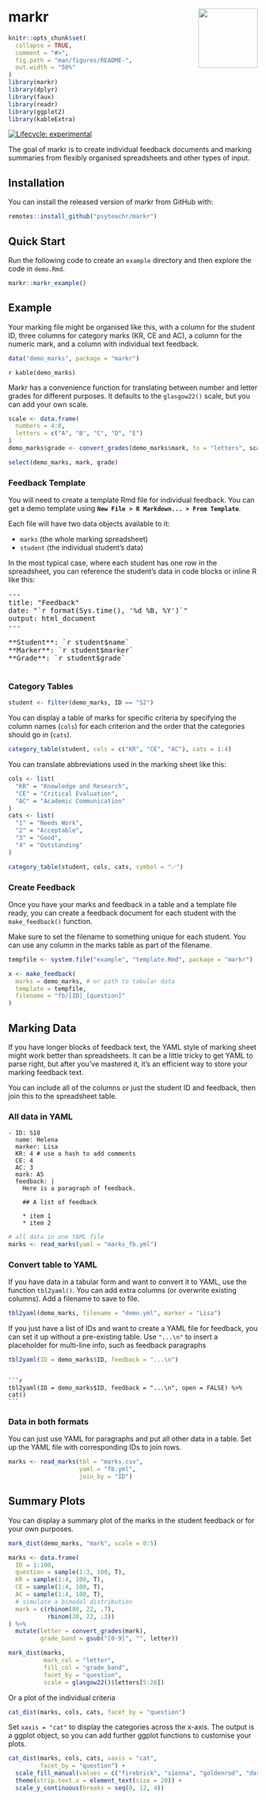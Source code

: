# markr <img src="man/figures/logo.png" align="right" alt="" width="120" />

<!-- rmarkdown v1 -->
<!-- README.md is generated from README.Rmd. Please edit that file -->

```r
knitr::opts_chunk$set(
  collapse = TRUE,
  comment = "#>",
  fig.path = "man/figures/README-",
  out.width = "50%"
)
library(markr)
library(dplyr)
library(faux)
library(readr)
library(ggplot2)
library(kableExtra)
```

<!-- badges: start -->
[![Lifecycle: experimental](https://img.shields.io/badge/lifecycle-experimental-orange.svg)](https://www.tidyverse.org/lifecycle/#experimental)
<!-- badges: end -->

The goal of markr is to create individual feedback documents and marking summaries from flexibly organised spreadsheets and other types of input.

## Installation

You can install the released version of markr from GitHub with:

``` r
remotes::install_github("psyteachr/markr")
```

## Quick Start

Run the following code to create an `example` directory and then explore the code in `demo.Rmd`.

```r
markr::markr_example()
```


## Example

Your marking file might be organised like this, with a column for the student ID, three columns for category marks (KR, CE and AC), a column for the numeric mark, and a column with individual text feedback. 

```r
data("demo_marks", package = "markr")
```

`r kable(demo_marks)`

Markr has a convenience function for translating between number and letter grades for different purposes. It defaults to the `glasgow22()` scale, but you can add your own scale.

```r
scale <- data.frame(
  numbers = 4:0,
  letters = c("A", "B", "C", "D", "E")
)
demo_marks$grade <- convert_grades(demo_marks$mark, to = "letters", scale)

select(demo_marks, mark, grade)
```


### Feedback Template 

You will need to create a template Rmd file for individual feedback. You can get a demo template using **`New File > R Markdown... > From Template`**.

Each file will have two data objects available to it: 

* `marks` (the whole marking spreadsheet) 
* `student` (the individual student's data)

In the most typical case, where each student has one row in the spreadsheet, you can reference the student's data in code blocks or inline R like this:

<pre>
---  
title: "Feedback"  
date: "&grave;r format(Sys.time(), '%d %B, %Y')&grave;"  
output: html_document  
---

**Student**: &grave;r student$name&grave;  
**Marker**: &grave;r student$marker&grave;  
**Grade**: &grave;r student$grade&grave;

</pre>

### Category Tables

```r
student <- filter(demo_marks, ID == "S2")
```

You can display a table of marks for specific criteria by specifying the column names (`cols`) for each criterion and the order that the categories should go in (`cats`).

```r
category_table(student, cols = c("KR", "CE", "AC"), cats = 1:4)
```

You can translate abbreviations used in the marking sheet like this:

```r
cols <- list(
  "KR" = "Knowledge and Research",
  "CE" = "Critical Evaluation",
  "AC" = "Academic Communication"
)
cats <- list(
  "1" = "Needs Work",
  "2" = "Acceptable",
  "3" = "Good",
  "4" = "Outstanding"
)

category_table(student, cols, cats, symbol = "✅")
```

### Create Feedback

Once you have your marks and feedback in a table and a template file ready, you can create a feedback document for each student with the `make_feedback()` function.

Make sure to set the filename to something unique for each student. You can use any column in the marks table as part of the filename. 

```r
tempfile <- system.file("example", "template.Rmd", package = "markr")

x <- make_feedback(
  marks = demo_marks, # or path to tabular data
  template = tempfile,
  filename = "fb/[ID]_[question]"
)
```



## Marking Data

If you have longer blocks of feedback text, the YAML style of marking sheet might work better than spreadsheets. It can be a little tricky to get YAML to parse right, but after you've mastered it, it's an efficient way to store your marking feedback text. 

You can include all of the columns or just the student ID and feedback, then join this to the spreadsheet table.


### All data in YAML

```
- ID: S10
  name: Helena
  marker: Lisa
  KR: 4 # use a hash to add comments
  CE: 4
  AC: 3
  mark: A5
  feedback: |
    Here is a paragraph of feedback.
    
    ## A list of feedback

    * item 1
    * item 2
```

```r
# all data in one YAML file
marks <- read_marks(yaml = "marks_fb.yml")
```

### Convert table to YAML

If you have data in a tabular form and want to convert it to YAML, use the function `tbl2yaml()`. You can add extra columns (or overwrite existing columns). Add a filename to save to file.

```r
tbl2yaml(demo_marks, filename = "demo.yml", marker = "Lisa")
```

If you just have a list of IDs and want to create a YAML file for feedback, you can set it up without a pre-existing table. Use `"...\n"` to insert a placeholder for multi-line info, such as feedback paragraphs

```r
tbl2yaml(ID = demo_marks$ID, feedback = "...\n")
```

<pre><code>
```r
tbl2yaml(ID = demo_marks$ID, feedback = "...\n", open = FALSE) %>% cat()
```
</code></pre>

### Data in both formats

You can just use YAML for paragraphs and put all other data in a table. Set up the YAML file with corresponding IDs to join rows.

```r
marks <- read_marks(tbl = "marks.csv",
                    yaml = "fb.yml", 
                    join_by = "ID")
```



## Summary Plots

You can display a summary plot of the marks in the student feedback or for your own purposes.

```r
mark_dist(demo_marks, "mark", scale = 0:5)
```

```r
marks <- data.frame(
  ID = 1:100,
  question = sample(1:3, 100, T),
  KR = sample(1:4, 100, T),
  CE = sample(1:4, 100, T),
  AC = sample(1:4, 100, T),
  # simulate a bimodal distribution
  mark = c(rbinom(80, 22, .7), 
           rbinom(20, 22, .3))
) %>%
  mutate(letter = convert_grades(mark),
         grade_band = gsub("[0-9]", "", letter))
```

```r
mark_dist(marks, 
          mark_col = "letter", 
          fill_col = "grade_band",
          facet_by = "question",
          scale = glasgow22()$letters[5:26])
```

Or a plot of the individual criteria

```r
cat_dist(marks, cols, cats, facet_by = "question")
```

Set `xaxis = "cat"` to display the categories across the x-axis. The output is a ggplot object, so you can add further ggplot functions to customise your plots.

```r
cat_dist(marks, cols, cats, xaxis = "cat",
         facet_by = "question") +
  scale_fill_manual(values = c("firebrick", "sienna", "goldenrod", "darkgreen")) +
  theme(strip.text.x = element_text(size = 20)) +
  scale_y_continuous(breaks = seq(0, 12, 4))
```



